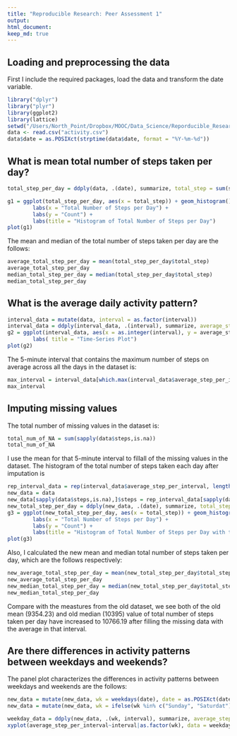 ```yaml
---
title: "Reproducible Research: Peer Assessment 1"
output: 
html_document:
keep_md: true
---
```



## Loading and preprocessing the data
First I include the required packages, load the data and transform the date variable.
```r
library("dplyr")
library("plyr")
library(ggplot2)
library(lattice)
setwd("/Users/North_Point/Dropbox/MOOC/Data_Science/Reporducible_Research/week1")
data <- read.csv("activity.csv")
data$date = as.POSIXct(strptime(data$date, format = "%Y-%m-%d"))
```

## What is mean total number of steps taken per day?
```r
total_step_per_day = ddply(data, .(date), summarize, total_step = sum(steps, na.rm = TRUE))

g1 = ggplot(total_step_per_day, aes(x = total_step)) + geom_histogram() +
        labs(x = "Total Number of Steps per Day") +
        labs(y = "Count") + 
        labs(title = "Histogram of Total Number of Steps per Day")
plot(g1)

```


The mean and median of the total number of steps taken per day are the follows:
```r
average_total_step_per_day = mean(total_step_per_day$total_step)
average_total_step_per_day
median_total_step_per_day = median(total_step_per_day$total_step)
median_total_step_per_day
```

## What is the average daily activity pattern?
```r
interval_data = mutate(data, interval = as.factor(interval))
interval_data = ddply(interval_data, .(interval), summarize, average_step_per_interval = mean(steps, na.rm = TRUE))
g2 = ggplot(interval_data, aes(x = as.integer(interval), y = average_step_per_interval)) + geom_point() + geom_line() +         labs( x = "5-minute Interval") + labs( y = "Average Number of Steps Taken across All Days")+
        labs( title = "Time-Series Plot")
plot(g2)
```


The 5-minute interval that contains the maximum number of steps on average across all the days in the dataset is:


```r
max_interval = interval_data[which.max(interval_data$average_step_per_interval), "interval"]
max_interval
```

## Imputing missing values


The total number of missing values in the dataset is:


```r
total_num_of_NA = sum(sapply(data$steps,is.na))
total_num_of_NA
```


I use the mean for that 5-minute interval to fillall of the missing values in the dataset. The histogram of the total number of steps taken each day after imputation is


```r
rep_interval_data = rep(interval_data$average_step_per_interval, length(unique(data$date)))
new_data = data
new_data[sapply(data$steps,is.na),]$steps = rep_interval_data[sapply(data$steps,is.na)]
new_total_step_per_day = ddply(new_data, .(date), summarize, total_step = sum(steps))
g3 = ggplot(new_total_step_per_day, aes(x = total_step)) + geom_histogram() +
        labs(x = "Total Number of Steps per Day") +
        labs(y = "Count") + 
        labs(title = "Histogram of Total Number of Steps per Day with the Missing Data Filled in")
plot(g3)
```


Also, I calculated the new mean and median total number of steps taken per day, which are the follows respectively:


```r
new_average_total_step_per_day = mean(new_total_step_per_day$total_step)
new_average_total_step_per_day
new_median_total_step_per_day = median(new_total_step_per_day$total_step)
new_median_total_step_per_day
```


Compare with the meastures from the old dataset, we see both of the old mean (9354.23) and old median (10395) value of total number of steps taken per day have increased to 10766.19 after filling the missing data with the average in that interval.


## Are there differences in activity patterns between weekdays and weekends?


The panel plot characterizes the differences in activity patterns between weekdays and weekends are the follows:
```r
new_data = mutate(new_data, wk = weekdays(date), date = as.POSIXct(date))
new_data = mutate(new_data, wk = ifelse(wk %in% c("Sunday", "Saturdat"), "Weekend", "Weekday"))

weekday_data = ddply(new_data, .(wk, interval), summarize, average_step_per_interval = mean(steps))
xyplot(average_step_per_interval~interval|as.factor(wk), data = weekday_data, type = "l", layout = c(1,2), xlab = "Interval", ylab = "Number of steps")
```


